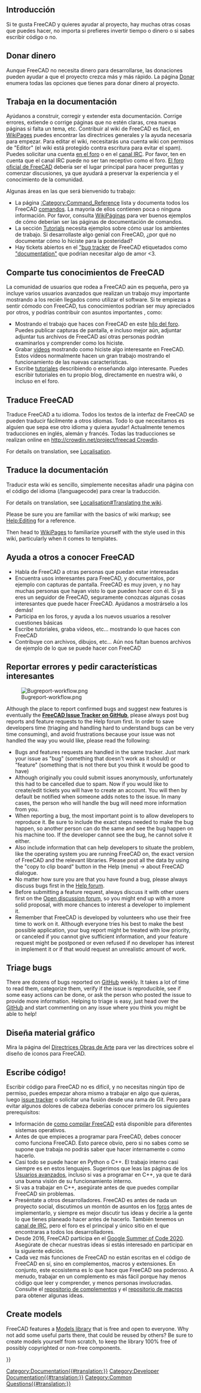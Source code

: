 <languages/>
{{TOCright}}

<span id="Introduction"></span>
== Introducción ==

Si te gusta FreeCAD y quieres ayudar al proyecto, hay muchas otras cosas que puedes hacer, no importa si prefieres invertir tiempo o dinero o si sabes escribir código o no.

<span id="Donate_money"></span>
== Donar dinero ==

Aunque FreeCAD no necesita dinero para desarrollarse, las donaciones pueden ayudar a que el proyecto crezca más y más rápido.  La página [[Donate/es|Donar]] enumera todas las opciones que tienes para donar dinero al proyecto.

<span id="Work_on_the_documentation"></span>
== Trabaja en la documentación ==

Ayúdanos a construir, corregir y extender esta documentación. Corrige errores, extiende o corrige páginas que no estén claras, crea nuevas páginas si falta un tema, etc. Contribuir al wiki de FreeCAD es fácil, en [[WikiPages|WikiPages]] puedes encontrar las directrices generales y la ayuda necesaria para empezar. Para editar el wiki, necesitarás una cuenta wiki con permisos de "Editor" (el wiki está protegido contra escritura para evitar el spam). Puedes solicitar una cuenta [http://forum.freecadweb.org/viewtopic.php?f=21&t=6830 en el foro] o en el [https://wiki.freecadweb.org/Help#Chat canal IRC]. Por favor, ten en cuenta que el canal IRC puede no ser tan receptivo como el foro. [https://forum.freecadweb.org El foro oficial de FreeCAD] debería ser el lugar principal para hacer preguntas y comenzar discusiones, ya que ayudará a preservar la experiencia y el conocimiento de la comunidad.

Algunas áreas en las que será bienvenido tu trabajo:
* La página [[:Category:Command_Reference]] lista y documenta todos los FreeCAD [[command/es|comandos]]. La mayoría de ellos contienen poca o ninguna información. Por favor, consulta [[WikiPages/es|WikiPáginas]] para ver buenos ejemplos de cómo deberían ser las páginas de documentación de comandos.
* La sección [[Tutorials/es|Tutorials]] necesita ejemplos sobre cómo usar los ambientes de trabajo. Si desarrollaste algo genial con FreeCAD, ¿por qué no documentar cómo lo hiciste para la posteridad? 
* Hay tickets abiertos en el [https://github.com/FreeCAD/FreeCAD/issues "bug tracker] de FreeCAD etiquetados como [https://github.com/FreeCAD/FreeCAD/issues?q=is%3Aopen+is%3Aissue+label%3Adocumentation "documentation"] que podrían necesitar algo de amor <3.

<span id="Share_your_FreeCAD_knowledge"></span>
== Comparte tus conocimientos de FreeCAD ==

<div class="mw-translate-fuzzy">
La comunidad de usuarios que rodea a FreeCAD aún es pequeña, pero ya incluye varios usuarios avanzados que realizan un trabajo muy importante mostrando a los recién llegados como utilizar el software. Si te empiezas a sentir cómodo con FreeCAD, tus conocimientos podrían ser muy apreciados por otros, y podrías contribuir con asuntos importantes , como:
* Mostrando el trabajo que haces con FreeCAD en este [http://forum.freecadweb.org/viewtopic.php?f=8&t=1222 hilo del foro]. Puedes publicar capturas de pantalla, e incluso mejor aún, adjuntar adjuntar tus archivos de FreeCAD así otras personas podrán examinarlos y comprender como los hiciste.
* Grabar [http://www.youtube.com/user/FreeCADNews vídeos] mostrando como hiciste algo interesante en FreeCAD. Estos vídeos normalmente hacen un gran trabajo mostrando el funcionamiento de las nuevas características.
* Escribe [http://freecad-tutorial.blogspot.com/ tutoriales] describiendo o enseñando algo interesante. Puedes escribir tutoriales en tu propio blog, directamente en nuestra wiki, o incluso en el foro.
</div>

<span id="Translate_FreeCAD"></span>
== Traduce FreeCAD ==

<div class="mw-translate-fuzzy">
Traduce FreeCAD a tu idioma. Todos los textos de la interfaz de FreeCAD se pueden traducir fácilmente a otros idiomas. Todo lo que necesitamos es alguien que sepa ese otro idioma y quiera ayudar! Actualmente tenemos traducciones en inglés, alemán y francés. Todas las traducciones se realizan online en [[http://crowdin.net/project/freecad Crowdin]].
</div>

For details on translation, see [[Localisation|Localisation]].

<span id="Translate_the_documentation"></span>
== Traduce la documentación ==

Traducir esta wiki es sencillo, simplemente necesitas añadir una página con el código del idioma (/languagecode) para crear la traducción.

For details on translation, see [[Localisation#Translating the wiki]].

Please be sure you are familiar with the basics of wiki markup; see [[Help:Editing|Help:Editing]] for a reference.

Then head to [[WikiPages|WikiPages]] to familiarize yourself with the style used in this wiki, particularly when it comes to templates.

<span id="Help_others_to_know_FreeCAD"></span>
== Ayuda a otros a conocer FreeCAD ==

* Habla de FreeCAD a otras personas que puedan estar interesadas
* Encuentra usos interesantes para FreeCAD, y documentalos, por ejemplo con capturas de pantalla. FreeCAD es muy joven, y no hay muchas personas que hayan visto lo que pueden hacer con él. Si ya eres un seguidor de FreeCAD, seguramente conozcas algunas cosas interesantes que puede hacer FreeCAD. Ayúdanos a mostrárselo a los demás!
* Participa en los foros, y ayuda a los nuevos usuarios a resolver cuestiones básicas
* Escribe tutoriales, graba vídeos, etc... mostrando lo que haces con FreeCAD
* Contribuye con archivos, dibujos, etc... Aún nos faltan buenos archivos de ejemplo de lo que se puede hacer con FreeCAD

<span id="Report_bugs_and_ask_for_interesting_features"></span>
== Reportar errores y pedir características interesantes ==

[[File:Bugreport-workflow.png|center]]

Although the place to report confirmed bugs and suggest new features is eventually the '''[https://github.com/FreeCAD/FreeCAD/issues FreeCAD Issue Tracker on GitHub]''', please always post bug reports and feature requests to the Help forum first. In order to save developers time (triaging and handling hard to understand bugs can be very time consuming), and avoid frustrations because your issue was not handled the way you would like, please read the following:
* Bugs and features requests are handled in the same tracker. Just mark your issue as "bug" (something that doesn't work as it should) or "feature" (something that is not there but you think it would be good to have)
* Although originally you could submit issues anonymously, unfortunately this had to be cancelled due to spam. Now if you would like to create/edit tickets you will have to create an account. You will then by default be notified when someone adds notes to the issue. In many cases, the person who will handle the bug will need more information from you.
* When reporting a bug, the most important point is to allow developers to reproduce it. Be sure to include the exact steps needed to make the bug happen, so another person can do the same and see the bug happen on his machine too. If the developer cannot see the bug, he cannot solve it either.
* Also include information that can help developers to situate the problem, like the operating system you are running FreeCAD on, the exact version of FreeCAD and the relevant libraries. Please post all the data by using the "copy to clip board" button in the Help (menu) → about FreeCAD dialogue.
* No matter how sure you are that you have found a bug, please always discuss bugs first in the [https://forum.freecadweb.org/viewforum.php?f=3 Help forum].
* Before submitting a feature request, always discuss it with other users first on the [https://forum.freecadweb.org/viewforum.php?f=8 Open discussion forum], so you might end up with a more solid proposal, with more chances to interest a developer to implement it.
* Remember that FreeCAD is developed by volunteers who use their free time to work on it. Although everyone tries his best to make the best possible application, your bug report might be treated with low priority, or canceled if you cannot give sufficient information, and your feature request might be postponed or even refused if no developer has interest in implement it or if that would request an unrealistic amount of work.

== Triage bugs ==

There are dozens of bugs reported on [https://github.com/FreeCAD/FreeCAD/issues GitHub] weekly. It takes a lot of time to read them, categorize them, verify if the issue is reproducible, see if some easy actions can be done, or ask the person who posted the issue to provide more information. Helping to triage is easy, just head over the [https://github.com/FreeCAD/FreeCAD/issues GitHub] and start commenting on any issue where you think you might be able to help!

<span id="Design_artwork"></span>
== Diseña material gráfico ==

Mira la página del [[Artwork_Guidelines/es|Directrices Obras de Arte]] para ver las directrices sobre el diseño de iconos para FreeCAD.

<span id="Write_code"></span>
== Escribe código! ==

<div class="mw-translate-fuzzy">
Escribir código para FreeCAD no es difícil, y no necesitas ningún tipo de permiso, puedes empezar ahora mismo a trabajar en algo que quieras, luego [https://github.com/FreeCAD/FreeCAD/issues issue tracker] o solicitar una fusión desde una rama de Git. Pero para evitar algunos dolores de cabeza deberías conocer primero los siguientes prerequisitos:

* Información de [[Developer_hub/es#Compilando_FreeCAD|como compilar FreeCAD]] está disponible para diferentes sistemas operativos.
* Antes de que empieces a programar para FreeCAD, debes conocer como funciona FreeCAD. Esto parece obvio, pero si no sabes como se supone que trabaja no podrás saber que hacer internamente o como hacerlo.
* Casi todo se puede hacer en Python o C++. El trabajo interno casi siempre es en estos lenguajes. Sugerimos que leas las páginas de los [[Power_users_hub/es|Usuarios avanzados]], incluso si vas a programar en C++, ya que te dará una buena visión de su funcionamiento interno.
* Si vas a trabajar en C++, asegúrate antes de que puedes compilar FreeCAD sin problemas.
* Preséntate a otros desarrolladores. FreeCAD es antes de nada un proyecto social, discutimos un montón de asuntos en los [http://forum.freecadweb.org foros] antes de implementarlo, y siempre es mejor discutir tus ideas y decirle a la gente lo que tienes planeado hacer antes de hacerlo. También tenemos un [irc://chat.freenode.net/freecad canal de IRC], pero el foro es el principal y único sitio en el que encontraras a todos los desarrolladores.
* Desde 2016, FreeCAD participa en el [[Google_Summer_of_Code_2020|Google Summer of Code 2020]]. Asegúrate de checar nuestras ideas si estás interesado en participar en la siguiente edición.
* Cada vez más funciones de FreeCAD no están escritas en el código de FreeCAD en sí, sino en complementos, macros y extensiones.  En conjunto, este ecosistema es lo que hace que FreeCAD sea poderoso.  A menudo, trabajar en un complemento es más fácil porque hay menos código que leer y comprender, y menos personas involucradas.  Consulte el [https://github.com/FreeCAD/FreeCAD-addons repositorio de complementos] y el [https://github.com/FreeCAD/FreeCAD-macros repositorio de macros] para obtener algunas ideas.
</div>

== Create models ==

FreeCAD features a [https://github.com/FreeCAD/FreeCAD-library Models library] that is free and open to everyone. Why not add some useful parts there, that could be reused by others? Be sure to create models yourself from scratch, to keep the library 100% free of possibly copyrighted or non-free components.


{{Userdocnavi{{#translation:}}}}
[[Category:Documentation{{#translation:}}]]
[[Category:Developer Documentation{{#translation:}}]]
[[Category:Common Questions{{#translation:}}]]